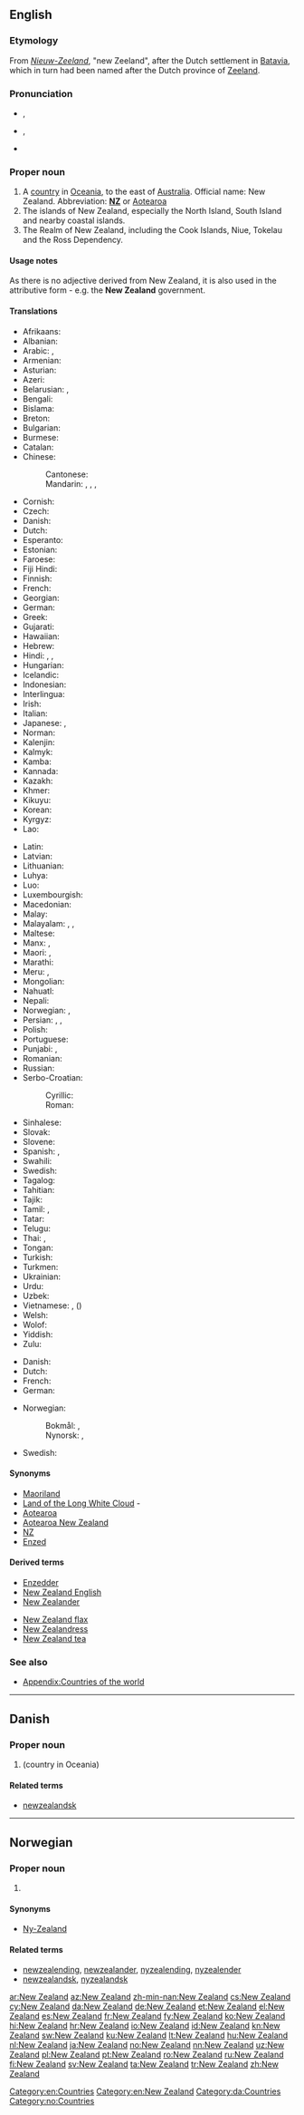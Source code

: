 ==English==
{{wikipedia}}

===Etymology===
From {{etyl|nl|en}} ''[[Nieuw-Zeeland]]'', "new Zeeland", after the Dutch settlement in [[Batavia]], which in turn had been named after the Dutch province of [[Zeeland]].

===Pronunciation===
* {{enPR|nyoo͞-zē'lənd}}, {{IPA|/ˈnjuː ˈziː.l(ə)nd/|lang=en}}
* {{a|US}} {{enPR|noo͞-zē'lənd}}, {{IPA|/ˈnu ˈzi.lənd/|lang=en}}
* {{audio|en-us-New Zealand.ogg|Audio (US)|lang=en}}

===Proper noun===
{{en-proper noun|head=[[new|New]] [[Zealand]]}}

# A [[country]] in [[Oceania]], to the east of [[Australia]]. Official name: New Zealand. Abbreviation: '''[[NZ]]''' or [[Aotearoa]]
# The islands of New Zealand, especially the North Island, South Island and nearby coastal islands.
# The Realm of New Zealand, including the Cook Islands, Niue, Tokelau and the Ross Dependency.

====Usage notes====
As there is no adjective derived from New Zealand, it is also used in the attributive form - e.g. the '''New Zealand''' government.

====Translations====
{{trans-top|country in Oceania}}
* Afrikaans: {{t|af|Nieu-Seeland}}
* Albanian: {{t|sq|Zelanda e Re}}
* Arabic: {{t|ar|نْيُوزِيلَانْدَا|f|tr=nyūzīlandā}}, {{t|ar|نْيُوزِيلَانْدَا جَدِيدَة|f|tr=zīlandā jadīda}}
* Armenian: {{t|hy|Նոր Զելանդիա}}
* Asturian: {{t+|ast|Nueva Zelanda|f}}
* Azeri: {{t|az|Yeni Zelandiya}}
* Belarusian: {{t|be|Новая Зеландыя|f|tr=Nóvaja Zelándyja}}, {{t|be|Новая Зэляндыя|f|tr=Nóvaja Zeljándyja}} {{qualifier|Taraškevica orthography}}
* Bengali: {{t|bn|নিউজিল্যান্ড|tr=ni'ujilyanḑ|sc=Beng}}
* Bislama: {{t|bi|Niu Zilan}}
* Breton: {{t+|br|Zeland-Nevez}}
* Bulgarian: {{t|bg|Нова Зеландия|f|tr=Nóva Zelándija}}
* Burmese: {{t|my|နယူးဇီလန္|tr=náyù zilã|sc=Mymr}}
* Catalan: {{t+|ca|Nova Zelanda}}
* Chinese:
*: Cantonese: {{t|yue|紐西蘭|sc=Hani}}
*: Mandarin: {{t|cmn|新西蘭|sc=Hani}}, {{t+|cmn|新西兰|tr=Xīn-Xīlán|sc=Hani}}, {{qualifier|Taiwan}} {{t+|cmn|紐西蘭|sc=Hani}}, {{t|cmn|纽西兰|tr=Niǔ-Xīlán|sc=Hani}}
* Cornish: {{t|kw|Mordir Nowyth|m}}
* Czech: {{t+|cs|Nový Zéland|m}}
* Danish: {{t+|da|New Zealand}}
* Dutch: {{t+|nl|Nieuw-Zeeland}}
* Esperanto: {{t|eo|Nov-Zelando}}
* Estonian: {{t+|et|Uus-Meremaa}}
* Faroese: {{t|fo|Nýsæland|m}}
* Fiji Hindi: {{t|hif|New Zealand}}
* Finnish: {{t+|fi|Uusi-Seelanti}}
* French: {{t+|fr|Nouvelle-Zélande|f}}
* Georgian: {{t|ka|ახალი ზელანდია}}
* German: {{t+|de|Neuseeland|n}}
* Greek: {{t+|el|Νέα Ζηλανδία|f}}
* Gujarati: {{t|gu|ન્યુઝીલેન્ડ|tr=n'yujhīlēnḍ|sc=Gujr}}
* Hawaiian: {{t|haw|Aotearoa}}
* Hebrew: {{t|he|ניו זילנד|f|tr=niu ziland}}
* Hindi: {{t|hi|न्यू ज़ीलंड|tr=n'yū zīlaṇḍ}}, {{t|hi|न्यूज़ीलैंड|tr=n'yūzīlaiṇḍ}}, {{t+|hi|न्यूज़ीलैण्ड|tr=n'yūzīlaiṇḍ}}
* Hungarian: {{t+|hu|Új-Zéland}}
* Icelandic: {{t+|is|Nýja-Sjáland|n}}
* Indonesian: {{t+|id|Selandia Baru}}
* Interlingua: {{t|ia|Nove Zelanda}}
* Irish: {{t|ga|Nua-Shéalainn|f|alt=An Nua-Shéalainn}}
* Italian: {{t+|it|Nuova Zelanda|f}}
* Japanese: {{t+|ja|ニュージーランド|tr=Nyūjīrando}}, {{t|ja|ニュー・ジーランド|tr=Nyū-Jīrando|sc=Jpan}}
* Norman: {{t|nrf|Nouvelle Zélande|f}}
* Kalenjin: {{t|kln|Nyuziland}}
* Kalmyk: {{t|xal|Шинзеленд}}
* Kamba: {{t|kam|Nyuziland}}
* Kannada: {{t+|kn|ನ್ಯೂ ಜೀಲ್ಯಾಂಡ್|tr=n'yū jīlyāṇḍ|sc=Knda}}
* Kazakh: {{t|kk|Жаңа-Зеландия|tr=Jaña-Zelandiya|sc=Cyrl}}
* Khmer: {{t|km|ញូហ្សេលែនដ៍|tr=nyuuzeilɛɛn|sc=Khmr}}
* Kikuyu: {{t|ki|Nyuziland}}
* Korean: {{t+|ko|뉴질랜드|tr=Nyujillaendeu|sc=Hang}}
* Kyrgyz: {{t|ky|Жаңы Зеландия|tr=Jañı Zelandiya|sc=Cyrl}}
* Lao: {{t|lo|ນູແວນ​ເຊລັງ|sc=Laoo}}
{{trans-mid}}
* Latin: {{t|la|Nova Zelandia|f}}
* Latvian: {{t|lv|Jaunzēlande|f}}
* Lithuanian: {{t+|lt|Naujoji Zelandija|f}}
* Luhya: {{t|luy|Niuziland}}
* Luo: {{t|luo|Niuziland}}
* Luxembourgish: {{t|lb|Neiséiland}}
* Macedonian: {{t+|mk|Нов Зеланд|m|tr=Nov Zéland}}
* Malay: {{t|ms|New Zealand}}
* Malayalam: {{t|ml|ന്യൂസീലൻഡ്|sc=Mlym}}, {{t|ml|ന്യൂസിലാന്‍റ്|sc=Mlym}}, {{t|ml|ന്യൂസിലാന്ഡ്|sc=Mlym}}
* Maltese: {{t-check|mt|New Zealand}} <!-- was "New Zealand"; please check anyway -->
* Manx: {{t|gv|Noa Heelan|f}}, {{t|gv|Seelan Noa|f|alt=Yn Teelan Noa}}
* Maori: {{t|mi|Aotearoa}}, {{t|mi|Niu Tireni}}
* Marathi: {{t|mr|न्यू झीलँड|sc=Deva}}
* Meru: {{t|mer|Nyuziland}}, {{t|mer|Nyuziland}}
* Mongolian: {{t|mn|Шинэ Зеланд|tr=Šine Zeland|sc=Cyrl}}
* Nahuatl: {{t|nah|Yancuīc Zetlālpan}}
* Nepali: {{t|ne|न्युजिल्यान्ड|tr=n'yujilyānḍ|sc=Deva}}
* Norwegian: {{t+|no|New Zealand}}, {{t|no|Ny-Zealand}}
* Persian: {{t+|fa|نیوزیلند|tr=Niyuzilend|sc=fa-Arab}}, {{t|fa|زلاند نو|tr=Zelând-e Nou|sc=fa-Arab}}, {{t|fa|زلاند جدید|tr=Zelând-e Jadid|sc=fa-Arab}}
* Polish: {{t+|pl|Nowa Zelandia|f}}
* Portuguese: {{t+|pt|Nova Zelândia|f}}
* Punjabi: {{t|pa|ਨਿਊਜੀਲੈਂਡ|sc=Guru}}, {{t|pa|ਅਮਰੀਕਾ|f|sc=Guru}}
* Romanian: {{t|ro|Noua Zeelandă|f}}
* Russian: {{t+|ru|Но́вая Зела́ндия|f}}
* Serbo-Croatian:
*: Cyrillic: {{t|sh|Но̏вӣ Зѐланд|m|sc=Cyrl}}
*: Roman: {{t|sh|Nȍvī Zèland|m}}
* Sinhalese: {{t|si|නවසීලන්‍තය|tr=navasīlantaya|sc=Sinh}}
* Slovak: {{t|sk|Nový Zéland|m}}
* Slovene: {{t|sl|Nôva Zelándija|f}}
* Spanish: {{t+|es|Nueva Zelanda|f}}, {{t+|es|Nueva Zelandia|f}}
* Swahili: {{t+|sw|Nyuzilandi}}
* Swedish: {{t+|sv|Nya Zeeland}}
* Tagalog: {{t+|tl|Bagong Selanda}}
* Tahitian: {{t|ty|Aotearoa}}
* Tajik: {{t|tg|Зеландияи Нав|tr=Zelandiyai Nav|sc=Cyrl}}
* Tamil: {{t+|ta|நியூசிலாந்து|tr=niyūcilāntu|sc=Taml}}, {{t|ta|நியூஜிலாந்து|tr=niyūjilāntu|sc=Taml}}
* Tatar: {{t|tt|Яңа Зеландия|tr=Yaña Zelandiya|sc=Cyrl}}
* Telugu: {{t|te|న్యూజీలాండ్|tr=n'yūjīlāṇḍ|sc=Telu}}
* Thai: {{t|th|ประเทศนิวซีแลนด์|tr=bpràtêt niw-seelaen}}, {{t+|th|นิวซีแลนด์|tr=niw-seelaen}}
* Tongan: {{t|to|Nuʻusila}}
* Turkish: {{t+|tr|Yeni Zelanda}}
* Turkmen: {{t|tk|Täze Zelandiýa}}
* Ukrainian: {{t|uk|Нова Зеландія|f|tr=Nová Zelándija}}
* Urdu: {{t|ur|نیوزی‌لینڈ|tr=n'yūzīlaṇḍ|sc=ur-Arab}}
* Uzbek: {{t+|uz|Yangi Zelandiya}}
* Vietnamese: {{t|vi|New Zealand}}, {{t|vi|Tân Tây Lan}} ({{t|vi|新西蘭|sc=Hani}})
* Welsh: {{t|cy|Seland Newydd|f}}
* Wolof: {{t|wo|Seland-Gu-Bees}}
* Yiddish: {{t|yi|ניו־זילאַנד}}
* Zulu: {{t|zu|INyuzilandi}}
{{trans-bottom}}

{{trans-top|attributive form - relating to New Zealand}}
* Danish: {{t+|da|newzealandsk}}
* Dutch: {{t+|nl|Nieuw-Zeelands}}
* French: {{t+|fr|néo-zélandais}}
* German: {{t+|de|neuseeländisch}}
{{trans-mid}}
* Norwegian: 
*: Bokmål: {{t|nb|newzealandsk}}, {{t|nb|nyzealandsk}}
*: Nynorsk: {{t|nn|newzealandsk}}, {{t|nn|nyzealandsk}}
* Swedish: {{t+|sv|nyzeeländsk}}
{{trans-bottom}}

====Synonyms====
* [[Maoriland]]
* [[Land of the Long White Cloud]] - {{qualifier|Maori name translated into English}}
* [[Aotearoa]]
* [[Aotearoa New Zealand]]
* [[NZ]]
* [[Enzed]]

====Derived terms====
{{top2}}
* [[Enzedder]]
* [[New Zealand English]]
* [[New Zealander]]
{{mid2}}
* [[New Zealand flax]]
* [[New Zealandress]]
* [[New Zealand tea]]
{{bottom}}

===See also===
* [[Appendix:Countries of the world]]

[[Category:en:Countries]]
[[Category:en:New Zealand]]

----

==Danish==
{{wikipedia|lang=da}}

===Proper noun===
{{head|da|proper noun}}

# {{l|en|New Zealand}} (country in Oceania)

====Related terms====
* [[newzealandsk]]

[[Category:da:Countries]]

----

==Norwegian==

===Proper noun===
{{head|no|proper noun}}

# {{l|en|New Zealand}}

====Synonyms====
* [[Ny-Zealand]]

====Related terms====
* [[newzealending]], [[newzealander]], [[nyzealending]], [[nyzealender]]
* [[newzealandsk]], [[nyzealandsk]]

[[Category:no:Countries]]

[[ar:New Zealand]]
[[az:New Zealand]]
[[zh-min-nan:New Zealand]]
[[cs:New Zealand]]
[[cy:New Zealand]]
[[da:New Zealand]]
[[de:New Zealand]]
[[et:New Zealand]]
[[el:New Zealand]]
[[es:New Zealand]]
[[fr:New Zealand]]
[[fy:New Zealand]]
[[ko:New Zealand]]
[[hi:New Zealand]]
[[hr:New Zealand]]
[[io:New Zealand]]
[[id:New Zealand]]
[[kn:New Zealand]]
[[sw:New Zealand]]
[[ku:New Zealand]]
[[lt:New Zealand]]
[[hu:New Zealand]]
[[nl:New Zealand]]
[[ja:New Zealand]]
[[no:New Zealand]]
[[nn:New Zealand]]
[[uz:New Zealand]]
[[pl:New Zealand]]
[[pt:New Zealand]]
[[ro:New Zealand]]
[[ru:New Zealand]]
[[fi:New Zealand]]
[[sv:New Zealand]]
[[ta:New Zealand]]
[[tr:New Zealand]]
[[zh:New Zealand]]